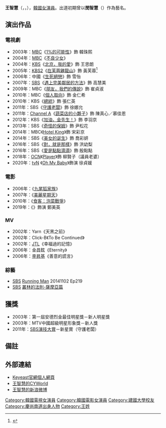 {{藝人
|姓名 = 王智慧
|類型 = 女演員
|圖片 = Wangjihye2021.png
|圖片尺寸 = 
|圖片簡介 = 
|本名 = 
|外文名 = 왕지혜
|外文 = ko
|羅馬拼音 = Wang Ji-Hye
|英文名 =
|暱稱 =
|其他藝名 = 閔智慧（曾用藝名） 
|國籍 = {{KOR}}
|出生日期 = {{birth_date_and_age|1985|12|29}}
|出生地點 = {{KOR}}[[慶尚南道|慶尚南道]][[馬山市|馬山市]]
|宗教信仰 = 
|語言 = [[韓語|韓語]]、[[英語|英語]]
|職業 = [[演員|演員]]
|教育程度 = [[建國大學|建國大學]]電影藝術系
|出道作 = 《[[1%的可能性|1%的可能性]]》
|出道日期 = 2003年
|代表作 = 
|活躍年代 =
|唱片公司 = 
|經紀公司 = People Story Company <br> [[Story_J_Company|Story J Company]] (2019年－至今)
|相關團體 = 
|網站 = 
|IMDb =3756266
}}

'''王智慧'''（{{lang-ko|'''왕지혜'''}}，{{lang-en|'''Wang Ji-Hye'''}}，{{bd|1985年|12月29日}}），[[韓國|韓國]][[女演員|女演員]]。出道初期曾以'''閔智慧'''（{{lang|ko|민지혜}}）作為藝名。

== 演出作品 ==
=== 電視劇 ===
*2003年：[[文化廣播_(韓國)|MBC]]《[[1%的可能性|1%的可能性]]》飾 韓珠熙
*2004年：[[文化廣播_(韓國)|MBC]]《[[不良少女|不良少女]]》
*2004年：[[韓國放送公社|KBS]]《[[北京，我的愛|北京，我的愛]]》飾 王思朗
*2005年：[[KBS2|KBS2]]《[[在芙蓉雞龍山|在芙蓉雞龍山]]》飾 黃芙蓉<ref>{{Cite web |url = http://www.kbs.co.kr/drama/dramacity/view/1358662_1355.html |title = 계룡산 부용이 - KBS |language = ko |accessdate = 2016-04-25 |archive-date = 2009-03-16 |archive-url = https://web.archive.org/web/20090316113556/http://www.kbs.co.kr/drama/dramacity/view/1358662_1355.html |dead-url = no }}</ref>
*2006年：中國《[[生死絕戀|生死絕戀]]》飾 雪怡
*2007年：[[SBS_(韓國)|SBS]]《[[遇上完美鄰居的方法|遇上完美鄰居的方法]]》飾 高慧美
*2009年：MBC《[[朋友，我們的傳說|朋友，我們的傳說]]》飾 崔貞淑
*2010年：MBC《[[個人取向|個人取向]]》飾 金仁希
*2010年：KBS《[[總統_(韓國電視劇)|總統]]》飾 張仁英
*2011年：SBS《[[守護老闆|守護老闆]]》飾 徐娜允
*2011年：[[Channel_A|Channel A]]《[[蔬菜店的小夥子|蔬菜店的小夥子]]》飾 陳真心／慕佳恩
*2012年：KBS《[[加油，金先生！|加油，金先生！]]》飾 李羽京
*2013年：SBS《[[奇怪的保姆|奇怪的保姆]]》飾 尹松花
*2014年：MBC《[[Hotel_King|Hotel King]]》飾 宋彩京
*2014年：SBS《[[美女的诞生|美女的诞生]]》飾 喬彩妍
*2016年：SBS《[[對，就是那樣|對，就是那樣]]》飾 洪幼梨
*2016年：SBS《[[愛是點點滴滴|愛是點點滴滴]]》飾 殷點點
*2018年：[[OCN|OCN]]《[[Player_(韓國電視劇)|Player]]》飾 柳賢子（議員老婆）
*2020年：[[tvN|tvN]] 《[[Oh_My_Baby|Oh My Baby]]》飾演 徐貞媛

=== 電影 ===
*2006年：《[[九尾狐家族|九尾狐家族]]》
*2007年：《[[美麗星期天|美麗星期天]]》
*2010年：《[[食客：泡菜戰爭|食客：泡菜戰爭]]》
*2019年：《{{link-ko|我殺了妻子|아내를 죽였다}}》飾演 鄭美英

=== MV ===
*2002年：Yarn《天黑之前》
*2002年：Click-B《To Be Continued》
*2002年：[[JTL|JTL]]《幸福過的記憶》
*2006年：金昌鉉《Eternity》
*2006年：[[李昇基|李昇基]]《善意的謊言》
=== 綜藝 ===
*[[SBS_(韓國)|SBS]] [[Running_Man|Running Man]] 20141102 Ep219
*[[SBS_(韓國)|SBS]] [[叢林的法則|叢林的法則-薩摩亞篇]]

== 獲獎 ==
*2003年：第一屆安德烈金最佳明星獎－新人明星獎
*2003年：MTV中國超級明星形象獎－新人獎
*2011年：[[SBS演技大賞|SBS演技大賞]]－新星賞（守護老闆）
== 備註 ==
{{reflist}}

== 外部連結 ==
*[http://www.keyeast.co.kr/index/artist/profile.asp?art_idx=21 Keyeast官網個人網頁] {{Wayback|url=http://www.keyeast.co.kr/index/artist/profile.asp?art_idx=21 |date=20141219135825 }}{{ko}}
*[http://cy.cyworld.com/home/56862346 王智慧的CYWorld] {{Wayback|url=http://cy.cyworld.com/home/56862346 |date=20181021152701 }} {{ko}}
*[https://www.weibo.com/u/5306695989?refer_flag=1005055013_&is_all=1 王智慧的新浪微博] {{Wayback|url=https://www.weibo.com/u/5306695989?refer_flag=1005055013_&is_all=1 |date=20200404141818 }}{{ko}}

{{People Story Company}}
{{DEFAULTSORT: Wang Ji Hye}}
[[Category:韓國電視女演員|Category:韓國電視女演員]]
[[Category:韓國電影女演員|Category:韓國電影女演員]]
[[Category:建國大學校友|Category:建國大學校友]]
[[Category:慶尚南道出身人物|Category:慶尚南道出身人物]]
[[Category:王姓|Category:王姓]]